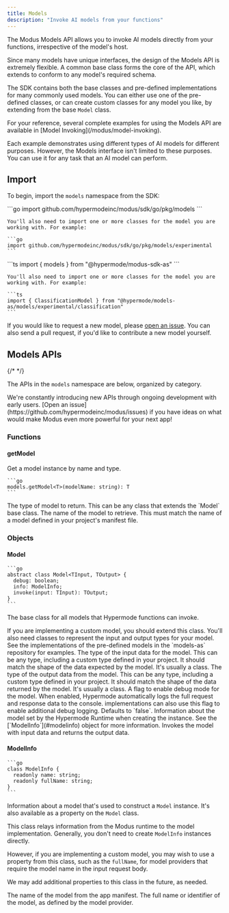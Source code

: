 ```yaml
---
title: Models
description: "Invoke AI models from your functions"
---
```


The Modus Models API allows you to invoke AI models directly from your functions, irrespective of
the model's host.

Since many models have unique interfaces, the design of the Models API is extremely flexible. A
common base class forms the core of the API, which extends to conform to any model's required
schema.

The SDK contains both the base classes and pre-defined implementations for many commonly used
models. You can either use one of the pre-defined classes, or can create custom classes for any
model you like, by extending from the base `Model` class.

<Tip>
For your reference, several complete examples for using the Models API are available in
[Model Invoking](/modus/model-invoking).

Each example demonstrates using different types of AI models for different purposes. However, the
Models interface isn't limited to these purposes. You can use it for any task that an AI model can
perform.

</Tip>

## Import

To begin, import the `models` namespace from the SDK:

<Tabs>
  <Tab title="Go">
    ```go
    import github.com/hypermodeinc/modus/sdk/go/pkg/models
    ```

    You'll also need to import one or more classes for the model you are working with. For example:

    ```go
    import github.com/hypermodeinc/modus/sdk/go/pkg/models/experimental
    ```

  </Tab>

  <Tab title="AssemblyScript">
    ```ts
    import { models } from "@hypermode/modus-sdk-as"
    ```

    You'll also need to import one or more classes for the model you are working with. For example:

    ```ts
    import { ClassificationModel } from "@hypermode/models-as/models/experimental/classification"
    ```

  </Tab>
</Tabs>

If you would like to request a new model, please
[open an issue](https://github.com/hypermodeinc/modus/issues). You can also send a pull request, if
you'd like to contribute a new model yourself.

## Models APIs

{/* <!-- vale Google.Headings = NO --> */}

The APIs in the `models` namespace are below, organized by category.

<Tip>
  We're constantly introducing new APIs through ongoing development with early
  users. [Open an issue](https://github.com/hypermodeinc/modus/issues) if you
  have ideas on what would make Modus even more powerful for your next app!
</Tip>

### Functions

#### getModel

Get a model instance by name and type.

    ```go
    models.getModel<T>(modelName: string): T
    ```

<ResponseField name="T" type="Type" required>
  The type of model to return. This can be any class that extends the `Model`
  base class.
</ResponseField>

<ResponseField name="modelName" type="string" required>
  The name of the model to retrieve. This must match the name of a model defined
  in your project's manifest file.
</ResponseField>

### Objects

#### Model

    ```go
    abstract class Model<TInput, TOutput> {
      debug: boolean;
      info: ModelInfo;
      invoke(input: TInput): TOutput;
    }
    ```

The base class for all models that Hypermode functions can invoke.

<Tip>
  If you are implementing a custom model, you should extend this class. You'll
  also need classes to represent the input and output types for your model. See
  the implementations of the pre-defined models in the `models-as` repository
  for examples.
</Tip>

<ResponseField name="TInput" type="Type" required>
  The type of the input data for the model. This can be any type, including a
  custom type defined in your project. It should match the shape of the data
  expected by the model. It's usually a class.
</ResponseField>

<ResponseField name="TOutput" type="Type" required>
  The type of the output data from the model. This can be any type, including a
  custom type defined in your project. It should match the shape of the data
  returned by the model. It's usually a class.
</ResponseField>

<ResponseField name="debug" type="boolean">
  A flag to enable debug mode for the model. When enabled, Hypermode
  automatically logs the full request and response data to the console.
  implementations can also use this flag to enable additional debug logging.
  Defaults to `false`.
</ResponseField>

<ResponseField name="info" type="ModelInfo">
  Information about the model set by the Hypermode Runtime when creating the
  instance. See the [`ModelInfo`](#modelinfo) object for more information.
</ResponseField>

<ResponseField name="invoke(input)" type="function">
  Invokes the model with input data and returns the output data.
</ResponseField>

#### ModelInfo

    ```go
    class ModelInfo {
      readonly name: string;
      readonly fullName: string;
    }
    ```

Information about a model that's used to construct a `Model` instance. It's also available as a
property on the `Model` class.

<Info>

This class relays information from the Modus runtime to the model implementation. Generally, you
don't need to create `ModelInfo` instances directly.

However, if you are implementing a custom model, you may wish to use a property from this class,
such as the `fullName`, for model providers that require the model name in the input request body.

We may add additional properties to this class in the future, as needed.

</Info>

<ResponseField name="name" type="string">
  The name of the model from the app manifest.
</ResponseField>

<ResponseField name="fullName" type="string">
  The full name or identifier of the model, as defined by the model provider.
</ResponseField>
